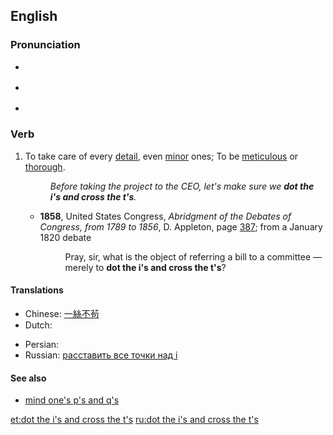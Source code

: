 {{was wotd|2007|December|12}}
==English==

===Pronunciation===
* {{a|RP}} {{IPA|/ˈdɒt ði ˌaɪz ənd ˈkrɒs ðə ˌtiːz/}}
* {{a|US}} {{IPA|/ˈdɑːt ði ˌaɪz ənd ˈkrɑːs ðə ˌtiːz/}}
* {{audio|en-us-dot the i's and cross the t's.ogg|Audio (US)}}

===Verb===
{{en-verb|head=[[dot]] [[the]] [[i]][['s]] [[and]] [[cross]] [[the]] [[t]][['s]]|dots the i's and crosses the t's|dotting the i's and crossing the t's|dotted the i's and crossed the t's}}

# {{idiomatic}} To take care of every [[detail]], even [[minor]] ones; To be [[meticulous]] or [[thorough]].
#: ''Before taking the project to the CEO, let's make sure we '''dot the i's and cross the t's'''.''
#* '''1858''', United States Congress, ''Abridgment of the Debates of Congress, from 1789 to 1856'', D. Appleton, page [http://books.google.com/books?id=5r04AAAAIAAJ&pg=PA387&dq=%22dot+the+i%27s+and+cross+the+t%27s%22+date:1840-1860&num=20&as_brr=0 387]; from a January 1820 debate
#*: Pray, sir, what is the object of referring a bill to a committee —merely to '''dot the i's and cross the t's'''?

====Translations====
{{trans-top|Take care of every detail}}
* Chinese: [[一絲不茍]]
* Dutch: {{t-|nl|de puntjes op de i zetten}}
{{trans-mid}}
* Persian: {{t|fa|مراقب جزئيات بودن|sc=fa-Arab}}
* Russian: [[расставить все точки над i]]
{{trans-bottom}}

====See also====
* [[mind one's p's and q's]]

[[et:dot the i's and cross the t's]]
[[ru:dot the i's and cross the t's]]